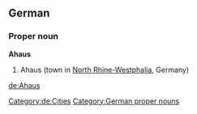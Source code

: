{{wikipedia}}
{{wikipedia|lang=de}}
==German==
===Proper noun===
'''Ahaus'''
# Ahaus (town in [[North Rhine-Westphalia]], Germany)
[[Category:de:Cities]]
[[Category:German proper nouns]]

[[de:Ahaus]]